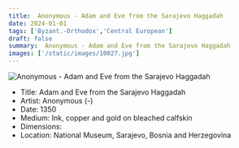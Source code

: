 ```yaml
---
title:  Anonymous - Adam and Eve from the Sarajevo Haggadah
date: 2024-01-01
tags: ['Byzant.-Orthodox','Central European']
draft: false
summary:  Anonymous - Adam and Eve from the Sarajevo Haggadah
images: ['/static/images/10027.jpg']
---
```


![ Anonymous - Adam and Eve from the Sarajevo Haggadah](/static/images/10027.jpg)

* Title: Adam and Eve from the Sarajevo Haggadah
* Artist:  Anonymous (-)
* Date: 1350
* Medium: Ink, copper and gold on bleached calfskin
* Dimensions: 
* Location: National Museum, Sarajevo, Bosnia and Herzegovina


